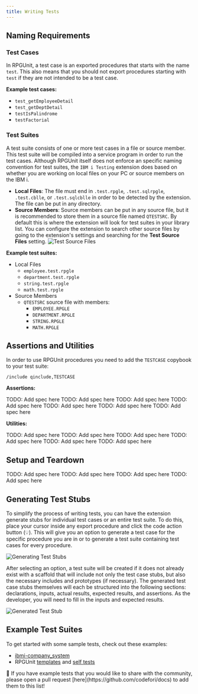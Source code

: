```yaml
---
title: Writing Tests
---
```



## Naming Requirements

### Test Cases

In RPGUnit, a test case is an exported procedures that starts with the name `test`. This also means that you should not export procedures starting with `test` if they are not intended to be a test case.

**Example test cases:**
* `test_getEmployeeDetail`
* `test_getDeptDetail`
* `testIsPalindrome`
* `testFactorial`

### Test Suites

A test suite consists of one or more test cases in a file or source member. This test suite will be compiled into a service program in order to run the test cases. Although RPGUnit itself does not enforce an specific naming convention for test suites, the `IBM i Testing` extension does based on whether you are working on local files on your PC or source members on the IBM i.

* **Local Files**: The file must end in `.test.rpgle`, `.test.sqlrpgle`, `.test.cblle`, or `.test.sqlcblle` in order to be detected by the extension. The file can be put in any directory.
* **Source Members**: Source members can be put in any source file, but it is recommended to store them in a source file named `QTESTSRC`. By default this is where the extension will look for test suites in your library list. You can configure the extension to search other source files by going to the extension's settings and searching for the **Test Source Files** setting.
  ![Test Source Files](Testing_TestSourceFiles.png)

**Example test suites:**
* Local Files
  * `employee.test.rpgle`
  * `department.test.rpgle`
  * `string.test.rpgle`
  * `math.test.rpgle`
* Source Members
  * `QTESTSRC` source file with members:
    * `EMPLOYEE.RPGLE`
    * `DEPARTMENT.RPGLE`
    * `STRING.RPGLE`
    * `MATH.RPGLE`

## Assertions and Utilities

In order to use RPGUnit procedures you need to add the `TESTCASE` copybook to your test suite:

```rpgle
/include qinclude,TESTCASE
```

**Assertions:**

<Tabs>
  <TabItem label="aEqual" >
    TODO: Add spec here
  </TabItem>
  <TabItem label="iEqual" >
    TODO: Add spec here
  </TabItem>
  <TabItem label="nEqual" >
    TODO: Add spec here
  </TabItem>
  <TabItem label="assert" >
    TODO: Add spec here
  </TabItem>
  <TabItem label="fail" >
    TODO: Add spec here
  </TabItem>
  <TabItem label="assertJobLogContains" >
    TODO: Add spec here
  </TabItem>
  <TabItem label="assertMessageQueueContains" >
    TODO: Add spec here
  </TabItem>
</Tabs>

**Utilities:**

<Tabs>
  <TabItem label="CLRPFM" >
    TODO: Add spec here
  </TabItem>
  <TabItem label="RCLACTGRP" >
    TODO: Add spec here
  </TabItem>
  <TabItem label="runCmd" >
    TODO: Add spec here
  </TabItem>
  <TabItem label="getMonitoredMessage" >
    TODO: Add spec here
  </TabItem>
  <TabItem label="waitSeconds" >
    TODO: Add spec here
  </TabItem>
  <TabItem label="displayStatusMessage" >
    TODO: Add spec here
  </TabItem>
</Tabs>

## Setup and Teardown

<Tabs>
  <TabItem label="setUpSuite" >
    TODO: Add spec here
  </TabItem>
  <TabItem label="setUp" >
    TODO: Add spec here
  </TabItem>
  <TabItem label="tearDown" >
    TODO: Add spec here
  </TabItem>
  <TabItem label="tearDownSuite" >
    TODO: Add spec here
  </TabItem>
</Tabs>

## Generating Test Stubs

To simplify the process of writing tests, you can have the extension generate stubs for individual test cases or an entire test suite. To do this, place your cursor inside any export procedure and click the code action button (💡). This will give you an option to generate a test case for the specific procedure you are in or to generate a test suite containing test cases for every procedure.

![Generating Test Stubs](Testing_GeneratingTestStubs.png)

After selecting an option, a test suite will be created if it does not already exist with a scaffold that will include not only the test case stubs, but also the necessary includes and prototypes (if necessary). The generated test case stubs themselves will each be structured into the following sections: declarations, inputs, actual results, expected results, and assertions. As the developer, you will need to fill in the inputs and expected results.

![Generated Test Stub](Testing_GeneratedTestStub.png)

## Example Test Suites

To get started with some sample tests, check out these examples:
* [ibmi-company_system](https://github.com/IBM/ibmi-company_system/tree/main/qtestsrc)
* RPGUnit [templates](https://github.com/tools-400/irpgunit/tree/main/host/iRPGUnit/QTEMPLATE) and [self tests](https://github.com/tools-400/irpgunit/tree/main/host/iRPGUnit/QTESTCASES)

<Aside type="tip">
  🙏 If you have example tests that you would like to share with the community, please open a pull request [here](https://github.com/codefori/docs) to add them to this list!
</Aside>